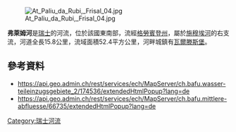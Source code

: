 {{Coord|46.78132|N|9.12807|E|display=title}}
[[Image:At_Paliu_da_Rubi,_Frisal_04.jpg|right]]

'''弗萊姆河'''是[[瑞士|瑞士]]的河流，位於該國東南部，流經[[格勞賓登州|格勞賓登州]]，屬於[[施穆埃河|施穆埃河]]的右支流，河道全長15.8公里，流域面積52.4平方公里，河畔城鎮有[[瓦爾滕斯堡|瓦爾滕斯堡]]。

==參考資料==
* https://api.geo.admin.ch/rest/services/ech/MapServer/ch.bafu.wasser-teileinzugsgebiete_2/174536/extendedHtmlPopup?lang=de {{Wayback|url=https://api.geo.admin.ch/rest/services/ech/MapServer/ch.bafu.wasser-teileinzugsgebiete_2/174536/extendedHtmlPopup?lang=de |date=20200723171612 }}
* https://api.geo.admin.ch/rest/services/ech/MapServer/ch.bafu.mittlere-abfluesse/66735/extendedHtmlPopup?lang=de {{Wayback|url=https://api.geo.admin.ch/rest/services/ech/MapServer/ch.bafu.mittlere-abfluesse/66735/extendedHtmlPopup?lang=de |date=20200724003432 }}

{{Switzerland-geo-stub}}
[[Category:瑞士河流|Category:瑞士河流]]